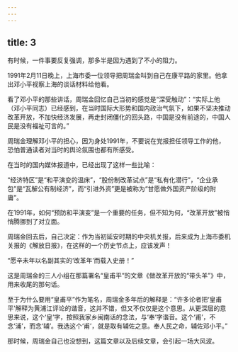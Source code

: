 ```yaml
---
---
---
```

title: 3
---



有时候，一件事要反复强调，那多半是因为遇到了不小的阻力。

1991年2月11日晚上，上海市委一位领导把周瑞金叫到自己在康平路的家里。他拿出邓小平视察上海的谈话材料给他看。

看了邓小平的那些讲话，周瑞金回忆自己当初的感觉是“深受触动”：“实际上他（邓小平同志）已经感到，在当时国际大形势和国内政治气氛下，如果不坚决推动改革开放，不加快经济发展，再走封闭僵化的回头路，中国是没有前途的，中国人民是没有福祉可言的。”

周瑞金理解邓小平的担心，因为身处1991年，不要说在党报担任领导工作的他，恐怕普通读者对当时的舆论氛围也都有所感受。

在当时的国内媒体报道中，已经出现了这样一些比喻：

“经济特区”是“和平演变的温床”，“股份制改革试点”是“私有化潜行”，“企业承包”是“瓦解公有制经济”，而“引进外资”更是被称为“甘愿做外国资产阶级的附庸”。

在1991年，如何“预防和平演变”是一个重要的任务，但不知为何，“改革开放”被悄悄腾挪到了对立面。

周瑞金回去后，自己决定：作为当初延安时期的中央机关报，后来成为上海市委机关报的《解放日报》，在这样的一个历史节点上，应该发声！

“愿辛未年以名副其实的‘改革年’而载入史册！”

这是周瑞金的三人小组在那篇署名“皇甫平”的文章《做改革开放的“带头羊”》中，用来收尾的那句话。

至于为什么要用“皇甫平”作为笔名，周瑞金多年后的解释是：“许多论者把‘皇甫平’解释为黄浦江评论的谐音，这并不错，但又不仅仅是这个意思。从更深层的意思来说，这个‘皇’字，按照我家乡闽南话的念法，与‘奉’字谐音。这个‘甫’，不念‘浦’，而念‘辅’。我选这个‘甫’，就是取有辅佐之意。奉人民之命，辅佐邓小平。”

那时候，周瑞金自己也没想到，这篇文章以及后续文章，会引起一场大风波。